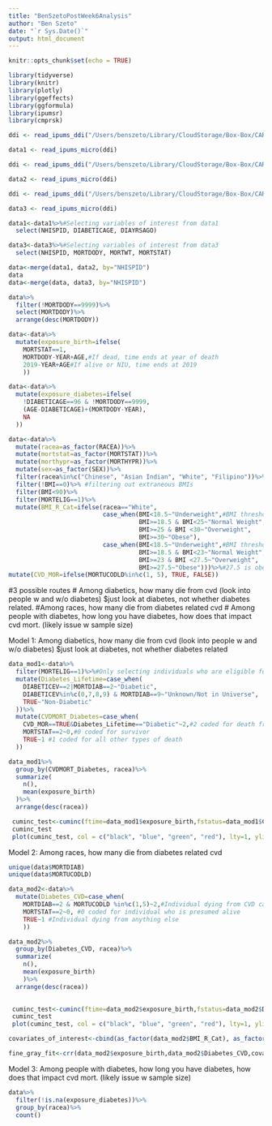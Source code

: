 ```yaml
---
title: "BenSzetoPostWeek6Analysis"
author: "Ben Szeto"
date: "`r Sys.Date()`"
output: html_document
---
```


```r
knitr::opts_chunk$set(echo = TRUE)
```

```r
library(tidyverse)
library(knitr)
library(plotly)
library(ggeffects)
library(ggformula)
library(ipumsr)
library(cmprsk)
```


```r


ddi <- read_ipums_ddi("/Users/benszeto/Library/CloudStorage/Box-Box/CARE Scholars 2024 - Diabetes Mortality Project/Data and Code/nhis_00029.xml")

data1 <- read_ipums_micro(ddi)

ddi <- read_ipums_ddi("/Users/benszeto/Library/CloudStorage/Box-Box/CARE Scholars 2024 - Diabetes Mortality Project/Data and Code/nhis_00027.xml")

data2 <- read_ipums_micro(ddi)

ddi <- read_ipums_ddi("/Users/benszeto/Library/CloudStorage/Box-Box/CARE Scholars 2024 - Diabetes Mortality Project/Data and Code/nhis_00030.xml")

data3 <- read_ipums_micro(ddi)

```

```r
data1<-data1%>%#Selecting variables of interest from data1
  select(NHISPID, DIABETICAGE, DIAYRSAGO)

data3<-data3%>%#Selecting variables of interest from data3
  select(NHISPID, MORTDODY, MORTWT, MORTSTAT)

data<-merge(data1, data2, by="NHISPID")
data
data<-merge(data, data3, by="NHISPID")

```
```r
data%>%
  filter(!MORTDODY==9999)%>%
  select(MORTDODY)%>%
  arrange(desc(MORTDODY))

```

```r
data<-data%>%
  mutate(exposure_birth=ifelse(
    MORTSTAT==1,
    MORTDODY-YEAR+AGE,#If dead, time ends at year of death
    2019-YEAR+AGE#If alive or NIU, time ends at 2019
    ))

```

```r

data<-data%>%
  mutate(exposure_diabetes=ifelse(
    !DIABETICAGE==96 & !MORTDODY==9999,
    (AGE-DIABETICAGE)+(MORTDODY-YEAR),
    NA
  ))

```

```r
data<-data%>%
  mutate(racea=as_factor(RACEA))%>%
  mutate(mortstat=as_factor(MORTSTAT))%>%
  mutate(morthypr=as_factor(MORTHYPR))%>%
  mutate(sex=as_factor(SEX))%>%
  filter(racea%in%c("Chinese", "Asian Indian", "White", "Filipino"))%>% #selecting Chinese, Asian Indian, Filipino, and White
  filter(!BMI==0)%>% #filtering out extraneous BMIs
  filter(BMI<90)%>%
  filter(MORTELIG==1)%>%
  mutate(BMI_R_Cat=ifelse(racea=="White", 
                          case_when(BMI<18.5~"Underweight",#BMI thresholds for Whites
                                    BMI>=18.5 & BMI<25~"Normal Weight",
                                    BMI>=25 & BMI <30~"Overweight",
                                    BMI>=30~"Obese"),
                          case_when(BMI<18.5~"Underweight",#BMI thresholds for Asians (Considered all races not White)
                                    BMI>=18.5 & BMI<23~"Normal Weight",
                                    BMI>=23 & BMI <27.5~"Overweight",
                                    BMI>=27.5~"Obese")))%>%#27.5 is obese for Asians
mutate(CVD_MOR=ifelse(MORTUCODLD%in%c(1, 5), TRUE, FALSE))
```
#3 possible routes
# Among diabetics, how many die from cvd (look into people w and w/o diabetes) $just look at diabetes, not whether diabetes related. 
#Among races, how many die from diabetes related cvd
# Among people with diabetes, how long you have diabetes, how does that impact cvd mort. (likely issue w sample size)


Model 1: Among diabetics, how many die from cvd (look into people w and w/o diabetes) $just look at diabetes, not whether diabetes related
```r
data_mod1<-data%>%
  filter(MORTELIG==1)%>%#Only selecting individuals who are eligible for the mortality data set
  mutate(Diabetes_Lifetime=case_when(
    DIABETICEV==2|MORTDIAB==2~"Diabetic",
    DIABETICEV%in%c(0,7,8,9) & MORTDIAB==9~"Unknown/Not in Universe",
    TRUE~"Non-Diabetic"
  ))%>%
  mutate(CVDMORT_Diabetes=case_when(
    CVD_MOR==TRUE&Diabetes_Lifetime=="Diabetic"~2,#2 coded for death from CVD diabetic
    MORTSTAT==2~0,#0 coded for survivor
    TRUE~1 #1 coded for all other types of death
  ))

```

```r
data_mod1%>%
  group_by(CVDMORT_Diabetes, racea)%>%
  summarize(
    n(),
    mean(exposure_birth)
  )%>%
  arrange(desc(racea))

```

```r

 cuminc_test<-cuminc(ftime=data_mod1$exposure_birth,fstatus=data_mod1$CVDMORT_Diabetes, group=data_mod1$racea)
 cuminc_test
 plot(cuminc_test, col = c("black", "blue", "green", "red"), lty=1, ylim=c(0,0.5))

```




Model 2: Among races, how many die from diabetes related cvd


```r

unique(data$MORTDIAB)
unique(data$MORTUCODLD)

data_mod2<-data%>%
  mutate(Diabetes_CVD=case_when(
    MORTDIAB==2 & MORTUCODLD %in%c(1,5)~2,#Individual dying from CVD caused by diabetes
    MORTSTAT==2~0, #0 coded for individual who is presumed alive
    TRUE~1 #Individual dying from anything else
    ))

data_mod2%>%
  group_by(Diabetes_CVD, racea)%>%
  summarize(
    n(),
    mean(exposure_birth)
    )%>%
  arrange(desc(racea))
  

```

```r
 cuminc_test<-cuminc(ftime=data_mod2$exposure_birth,fstatus=data_mod2$Diabetes_CVD, group=data_mod2$racea)
 cuminc_test
 plot(cuminc_test, col = c("black", "blue", "green", "red"), lty=1, ylim=c(0,0.2))

```

```r
covariates_of_interest<-cbind(as_factor(data_mod2$BMI_R_Cat), as_factor(data_mod2$sex))

fine_gray_fit<-crr(data_mod2$exposure_birth,data_mod2$Diabetes_CVD,covariates_of_interest)

```




Model 3: Among people with diabetes, how long you have diabetes, how does that impact cvd mort. (likely issue w sample size)

```r

data%>%
  filter(!is.na(exposure_diabetes))%>%
  group_by(racea)%>%
  count()

```